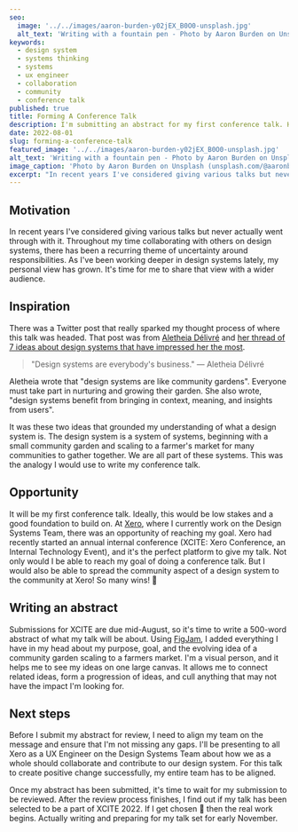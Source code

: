 ```yaml
---
seo:
  image: '../../images/aaron-burden-y02jEX_B0O0-unsplash.jpg'
  alt_text: 'Writing with a fountain pen - Photo by Aaron Burden on Unsplash (unsplash.com/@aaronburden)'
keywords:
  - design system
  - systems thinking
  - systems
  - ux engineer
  - collaboration
  - community
  - conference talk
published: true
title: Forming A Conference Talk
description: I'm submitting an abstract for my first conference talk. Here's how it's going.
date: 2022-08-01
slug: forming-a-conference-talk
featured_image: '../../images/aaron-burden-y02jEX_B0O0-unsplash.jpg'
alt_text: 'Writing with a fountain pen - Photo by Aaron Burden on Unsplash (unsplash.com/@aaronburden)'
image_caption: 'Photo by Aaron Burden on Unsplash (unsplash.com/@aaronburden)'
excerpt: "In recent years I've considered giving various talks but never actually went through with it. Throughout my time collaborating with others on design systems, there has been a recurring theme of uncertainty around responsibilities. As I've been working deeper in design systems lately, my personal view has grown. It's time for me to share that view with a wider audience..."
---
```


<Section>

## Motivation

In recent years I've considered giving various talks but never actually went through with it. Throughout my time collaborating with others on design systems, there has been a recurring theme of uncertainty around responsibilities. As I've been working deeper in design systems lately, my personal view has grown. It's time for me to share that view with a wider audience.

</Section>

<Section>

## Inspiration

There was a Twitter post that really sparked my thought process of where this talk was headed. That post was from [Aletheia Délivré](https://twitter.com/delivreal) and [her thread of 7 ideas about design systems that have impressed her the most](https://twitter.com/delivreal/status/1546898511186247680?s=20&t=gcC49KIgFkcHtQkHw-yoAg).

> "Design systems are everybody's business." — Aletheia Délivré

Aletheia wrote that "design systems are like community gardens". Everyone must take part in nurturing and growing their garden. She also wrote, "design systems benefit from bringing in context, meaning, and insights from users".

</Section>

<ImageCaption
  image='image/aletheia-delivre-design-system-ideas-1.jpeg'
  altText='An image comparing baking with design systems from a tweet by Aletheia Délivré'
  caption='"Design systems benefit from bringing in context, meaning, and insights from users." — Aletheia Délivré'
/>

<ImageCaption
  image='image/aletheia-delivre-design-system-ideas-2.jpeg'
  altText='An image of a community garden that says "sow, nurture, repeat" from a tweet by Aletheia Délivré'
  caption='"Design systems are like community gardens. Like gardens, design systems need sowing, pruning, and constant care. And they need gardeners who can help the system evolve with time, and in time." — Aletheia Délivré'
/>

<Section>

It was these two ideas that grounded my understanding of what a design system is. The design system is a system of systems, beginning with a small community garden and scaling to a farmer's market for many communities to gather together. We are all part of these systems. This was the analogy I would use to write my conference talk.

</Section>

<Section>

## Opportunity

It will be my first conference talk. Ideally, this would be low stakes and a good foundation to build on. At [Xero](https://www.xero.com/nz/), where I currently work on the Design Systems Team, there was an opportunity of reaching my goal. Xero had recently started an annual internal conference (XCITE: Xero Conference, an Internal Technology Event), and it's the perfect platform to give my talk. Not only would I be able to reach my goal of doing a conference talk. But I would also be able to spread the community aspect of a design system to the community at Xero! So many wins! 🙌

</Section>

<Section>

## Writing an abstract

Submissions for XCITE are due mid-August, so it's time to write a 500-word abstract of what my talk will be about. Using [FigJam](https://www.figma.com/figjam/), I added everything I have in my head about my purpose, goal, and the evolving idea of a community garden scaling to a farmers market. I'm a visual person, and it helps me to see my ideas on one large canvas. It allows me to connect related ideas, form a progression of ideas, and cull anything that may not have the impact I'm looking for.

</Section>

<ImageCaption
  image='image/figjam-xcite-2022.png'
  altText='A FigJam board showing my ideas and though process around creating a talk for XCITE 2022'
  caption='Gettings ideas out of my head using FigJam'
  fullwidth
/>

<Section>

## Next steps

Before I submit my abstract for review, I need to align my team on the message and ensure that I'm not missing any gaps. I'll be presenting to all Xero as a UX Engineer on the Design Systems Team about how we as a whole should collaborate and contribute to our design system. For this talk to create positive change successfully, my entire team has to be aligned.

Once my abstract has been submitted, it's time to wait for my submission to be reviewed. After the review process finishes, I find out if my talk has been selected to be a part of XCITE 2022. If I get chosen 🤞 then the real work begins. Actually writing and preparing for my talk set for early November.

</Section>
